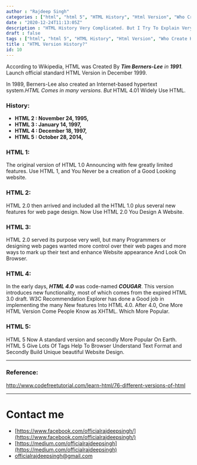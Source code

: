 ```yaml
---
author : "Rajdeep Singh"
categories : ["html", "html 5", "HTML History", "Html Version", "Who Create Html"]
date : "2020-12-24T11:13:05Z"
description : "HTML History Very Complicated. But I Try To Explain Very Easy Way."
draft : false
tags : ["html", "html 5", "HTML History", "Html Version", "Who Create Html"]
title : "HTML Version History?"
id: 10
---
```




According to Wikipedia, HTML was Created By _**Tim Berners-Lee** in **1991**._ Launch official standard HTML Version in December 1999.

In 1989, Berners-Lee also created an Internet-based hypertext system._HTML Comes in many versions. But_ HTML 4.01 Widely Use HTML.

### History:

* **HTML 2 : November 24, 1995,**
* **HTML 3 : January 14, 1997,**
* **HTML 4 : December 18, 1997,**
* **HTML 5 : October 28, 2014,**



### HTML 1:

The original version of HTML 1.0 Announcing with few greatly limited features. Use HTML 1, and You Never be a creation of a Good Looking website.

### HTML 2:

HTML 2.0 then arrived and included all the HTML 1.0 plus several new features for web page design. Now Use HTML 2.0 You Design A Website.

### HTML 3:

HTML 2.0 served its purpose very well, but many Programmers or designing web pages wanted more control over their web pages and more ways to mark up their text and enhance Website appearance And Look On Browser.

### HTML 4:

In the early days, **_HTML 4.0_** was code-named **_COUGAR_**. This version introduces new functionality, most of which comes from the expired HTML 3.0 draft.  W3C  Recommendation Explorer has done a Good job in implementing the many New features Into HTML 4.0. After 4.0, One More HTML Version Come People Know as XHTML. Which More Popular.

### HTML 5:

HTML 5 Now A standard version and secondly More Popular On Earth. HTML 5 Give Lots Of Tags Help To Browser Understand Text Format and Secondly Build Unique beautiful Website Design.

---

### Reference:



http://www.codefreetutorial.com/learn-html/76-different-versions-of-html

---



# Contact me

* [https://www.facebook.com/officialrajdeepsingh/](https://www.facebook.com/officialrajdeepsingh/)
* [https://medium.com/officialrajdeepsingh](https://medium.com/officialrajdeepsingh)
* [officialrajdeepsingh@gmail.com](mailto:officialrajdeepsingh@gmail.com)



